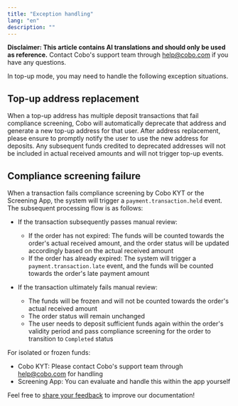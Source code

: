```yaml
---
title: "Exception handling"
lang: "en"
description: ""
---
```


<Note>**Disclaimer: This article contains AI translations and should only be used as reference.** Contact Cobo's support team through [help@cobo.com](mailto:help@cobo.com) if you have any questions.</Note>

In top-up mode, you may need to handle the following exception situations.

## Top-up address replacement

When a top-up address has multiple deposit transactions that fail compliance screening, Cobo will automatically deprecate that address and generate a new top-up address for that user. After address replacement, please ensure to promptly notify the user to use the new address for deposits. Any subsequent funds credited to deprecated addresses will not be included in actual received amounts and will not trigger top-up events.

## Compliance screening failure
When a transaction fails compliance screening by Cobo KYT or the Screening App, the system will trigger a `payment.transaction.held` event. The subsequent processing flow is as follows:

- If the transaction subsequently passes manual review:
    - If the order has not expired: The funds will be counted towards the order's actual received amount, and the order status will be updated accordingly based on the actual received amount
    - If the order has already expired: The system will trigger a `payment.transaction.late` event, and the funds will be counted towards the order's late payment amount

- If the transaction ultimately fails manual review:
    - The funds will be frozen and will not be counted towards the order's actual received amount
    - The order status will remain unchanged
    - The user needs to deposit sufficient funds again within the order's validity period and pass compliance screening for the order to transition to `Completed` status
  
For isolated or frozen funds:
- Cobo KYT: Please contact Cobo's support team through [help@cobo.com](mailto:help@cobo.com) for handling
- Screening App: You can evaluate and handle this within the app yourself



<Tip>Feel free to [share your feedback](https://forms.zohopublic.com/cobo/form/DocumentFeedbackForm/formperma/QvLOhxJv1_JMsJ-1dleZ8Itb_7rzN-LtgvsDdxosoVI) to improve our documentation!</Tip>